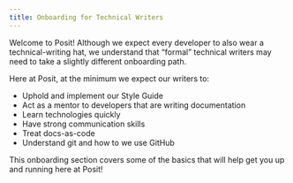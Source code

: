 ```yaml
---
title: Onboarding for Technical Writers
---
```


Welcome to Posit! Although we expect every developer to also wear a technical-writing hat, we understand that "formal" technical writers may need to take a slightly different onboarding path.

Here at Posit, at the minimum we expect our writers to:

- Uphold and implement our Style Guide
- Act as a mentor to developers that are writing documentation
- Learn technologies quickly
- Have strong communication skills
- Treat docs-as-code
- Understand git and how to we use GitHub


This onboarding section covers some of the basics that will help get you up and running here at Posit!

